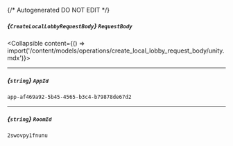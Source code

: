 {/* Autogenerated DO NOT EDIT  */}

##### *{`CreateLocalLobbyRequestBody`}* `RequestBody`
<Collapsible content={() => import('/content/models/operations/create_local_lobby_request_body/unity.mdx')}>
</Collapsible>

---
##### *{`string`}* `AppId`
`app-af469a92-5b45-4565-b3c4-b79878de67d2`

---
##### *{`string`}* `RoomId`
`2swovpy1fnunu`

